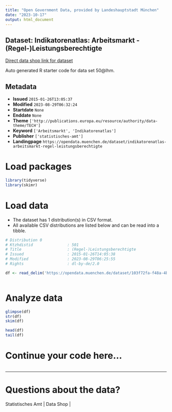 ```yaml
---
title: "Open Government Data, provided by Landeshauptstadt München"
date: "2023-10-17"
output: html_document
---
```


## Dataset: Indikatorenatlas: Arbeitsmarkt - (Regel-)Leistungsberechtigte

[Direct data shop link for dataset](https://opendata.muenchen.de/dataset/indikatorenatlas-arbeitsmarkt-regel-leistungsberechtigte)

Auto generated R starter code for data set 50@lhm.

## Metadata

- **Issued** `2015-01-26T13:05:37`
- **Modified** `2023-08-29T06:32:24`
- **Startdate** `None`
- **Enddate** `None`
- **Theme** `['http://publications.europa.eu/resource/authority/data-theme/TECH']`
- **Keyword** `['Arbeitsmarkt', 'Indikatorenatlas']`
- **Publisher** `['statistisches-amt']`
- **Landingpage** `https://opendata.muenchen.de/dataset/indikatorenatlas-arbeitsmarkt-regel-leistungsberechtigte`


# Load packages

```r

library(tidyverse)
library(skimr)

```

# Load data

-   The dataset has 1 distribution(s) in CSV format.
-   All available CSV distributions are listed below and can be read into a tibble.

```r

# Distribution 0
# Ktzhdistid               : 501
# Title                    : (Regel-)Leistungsberechtigte
# Issued                   : 2015-01-26T14:05:38
# Modified                 : 2023-08-29T06:25:55
# Rights                   : dl-by-de/2.0

df <- read_delim('https://opendata.muenchen.de/dataset/103f72fa-f48a-4b7d-9402-e83fc291685e/resource/921072cb-3ed2-4624-aa59-5e13a3825033/download/indikat_arbeitsmarkt_regel-leistungsberechtigte_280823.csv')



```

# Analyze data

```r

glimpse(df)
str(df)
skim(df)

head(df)
tail(df)

```

# Continue your code here...

```r

```

------------------------------------------------------------------------

# Questions about the data?

Statistisches Amt | Data Shop | 
